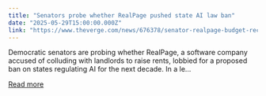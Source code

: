 ```yaml
---
title: "Senators probe whether RealPage pushed state AI law ban"
date: "2025-05-29T15:00:00.000Z"
link: "https://www.theverge.com/news/676378/senator-realpage-budget-reconciliation-bill-involvement"
---
```


Democratic senators are probing whether RealPage, a software company accused of colluding with landlords to raise rents, lobbied for a proposed ban on states regulating AI for the next decade. In a le...

[Read more](https://www.theverge.com/news/676378/senator-realpage-budget-reconciliation-bill-involvement)
